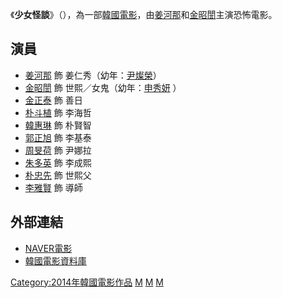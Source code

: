 {{noteTA
|G1=Show
|G2=KO Movie
|T=zh:少女怪談;zh-tw:怪談少女
}}
{{Infobox Film
|name = 怪談少女
|original_name = {{lang|ko|''소녀괴담''}}<br>{{lang|en|''Mourning Grave''}}
|image    = Mourning_Grave.jpg
|caption  = 
|director = 吳仁天
|writer = 
|producer = 
|starring = [[姜河那|姜河那]]、[[金昭誾|金昭誾]]
|released= {{KOR}}2014年7月3日
|distributor    = 
|runtime = 90分鐘
|creator =  
|country = {{KOR}}
|language = [[韓語|韓語]]
|executive_director = 
|website = 
| cn_name        = 
| hk_name        = 怪談少女
| tw_name        = 怪談少女
| en_name        = Mourning Grave
| ko_name        = 소녀괴담
}}

《'''少女怪談'''》（{{Kor|k=소녀괴담|hj=少女怪談}}），為一部[[大韓民國|韓國]][[韓國電影|電影]]，由[[姜河那|姜河那]]和[[金昭誾|金昭誾]]主演恐怖電影。　

== 演員 ==
*[[姜河那|姜河那]] 飾 姜仁秀（幼年：[[尹燦榮|尹燦榮]]）
*[[金昭誾|金昭誾]] 飾 世熙／女鬼（幼年：[[申秀妍|申秀妍]] ）
*[[金正泰|金正泰]] 飾 善日
*[[朴斗植|朴斗植]] 飾 李海哲 
*[[韓惠琳|韓惠琳]] 飾 朴賢智
*[[郭正旭|郭正旭]] 飾 李基泰
*[[周旻荷|周旻荷]] 飾 尹娜拉
*[[朱多英|朱多英]] 飾 李成熙 
*[[朴忠先|朴忠先]] 飾 世熙父
*[[李雅賢|李雅賢]] 飾 導師

== 外部連結 ==
*[https://movie.naver.com/movie/bi/mi/basic.nhn?code=120513 NAVER電影] {{Wayback|url=https://movie.naver.com/movie/bi/mi/basic.nhn?code=120513 |date=20200228121925 }}{{ko}}
*[http://www.kmdb.or.kr/db/kor/detail/movie/K/14179 韓國電影資料庫] {{Wayback|url=http://www.kmdb.or.kr/db/kor/detail/movie/K/14179 |date=20200228121925 }}{{ko}}

{{DEFAULTSORT:WEI}}
{{Portal bar|韓國|電影}}
[[Category:2014年韓國電影作品|Category:2014年韓國電影作品]]
[[Category:韓國恐怖片|M]]
[[Category:韓國驚悚片|M]]
[[Category:韓語電影|M]]